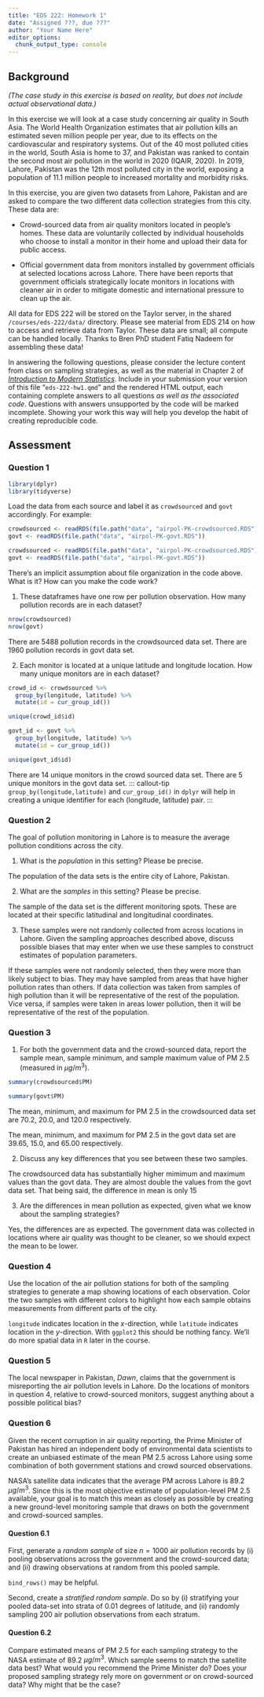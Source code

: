```yaml
---
title: "EDS 222: Homework 1"
date: "Assigned ???, due ???"
author: "Your Name Here"
editor_options: 
  chunk_output_type: console
---
```


## Background

*(The case study in this exercise is based on reality, but does not include actual observational data.)*

In this exercise we will look at a case study concerning air quality in South Asia. The World Health Organization estimates that air pollution kills an estimated seven million people per year, due to its effects on the cardiovascular and respiratory systems. Out of the 40 most polluted cities in the world, South Asia is home to 37, and Pakistan was ranked to contain the second most air pollution in the world in 2020 (IQAIR, 2020). In 2019, Lahore, Pakistan was the 12th most polluted city in the world, exposing a population of 11.1 million people to increased mortality and morbidity risks.

In this exercise, you are given two datasets from Lahore, Pakistan and are asked to compare the two different data collection strategies from this city. These data are:

-   Crowd-sourced data from air quality monitors located in people's homes. These data are voluntarily collected by individual households who choose to install a monitor in their home and upload their data for public access.

-   Official government data from monitors installed by government officials at selected locations across Lahore. There have been reports that government officials strategically locate monitors in locations with cleaner air in order to mitigate domestic and international pressure to clean up the air.

::: callout-note
All data for EDS 222 will be stored on the Taylor server, in the shared `/courses/eds-222/data/` directory. Please see material from EDS 214 on how to access and retrieve data from Taylor. These data are small; all compute can be handled locally. Thanks to Bren PhD student Fatiq Nadeem for assembling these data!
:::

In answering the following questions, please consider the lecture content from class on sampling strategies, as well as the material in Chapter 2 of [*Introduction to Modern Statistics*](https://openintro-ims.netlify.app/data-design). Include in your submission your version of this file "`eds-222-hw1.qmd`" and the rendered HTML output, each containing complete answers to all questions *as well as the associated code*. Questions with answers unsupported by the code will be marked incomplete. Showing your work this way will help you develop the habit of creating reproducible code.

## Assessment

### Question 1

```r
library(dplyr)
library(tidyverse)
```


Load the data from each source and label it as `crowdsourced` and `govt` accordingly. For example:

``` r
crowdsourced <- readRDS(file.path("data", "airpol-PK-crowdsourced.RDS"))
govt <- readRDS(file.path("data", "airpol-PK-govt.RDS"))
```

```r
crowdsourced <- readRDS(file.path("data", "airpol-PK-crowdsourced.RDS"))
govt <- readRDS(file.path("data", "airpol-PK-govt.RDS"))
```


::: callout-warning
There's an implicit assumption about file organization in the code above. What is it? How can you make the code work?
:::

1.  These dataframes have one row per pollution observation. How many pollution records are in each dataset?
```r
nrow(crowdsourced)
nrow(govt)
```

There are 5488 pollution records in the crowdsourced data set.
There are 1960 pollution records in govt data set. 

2.  Each monitor is located at a unique latitude and longitude location. How many unique monitors are in each dataset?

```r
crowd_id <- crowdsourced %>% 
  group_by(longitude, latitude) %>% 
  mutate(id = cur_group_id()) 

unique(crowd_id$id)

govt_id <- govt %>% 
  group_by(longitude, latitude) %>% 
  mutate(id = cur_group_id())

unique(govt_id$id)
```
There are 14 unique monitors in the crowd sourced data set. 
There are 5 unique monitors in the govt data set. 
::: callout-tip
`group_by(longitude,latitude)` and `cur_group_id()` in `dplyr` will help in creating a unique identifier for each (longitude, latitude) pair.
:::

### Question 2

The goal of pollution monitoring in Lahore is to measure the average pollution conditions across the city.

1.  What is the *population* in this setting? Please be precise.

The population of the data sets is the entire city of Lahore, Pakistan.


2.  What are the *samples* in this setting? Please be precise.

The sample of the data set is the different monitoring spots. These are located at their specific latitudinal and longitudinal coordinates. 

3.  These samples were not randomly collected from across locations in Lahore. Given the sampling approaches described above, discuss possible biases that may enter when we use these samples to construct estimates of population parameters.

If these samples were not randomly selected, then they were more than likely subject to bias. They may have sampled from areas that have higher pollution rates than others. If data collection was taken from samples of high pollution than it will be representative of the rest of the population. Vice versa, if samples were taken in areas lower pollution, then it will be representative of the rest of the population. 

### Question 3

1.  For both the government data and the crowd-sourced data, report the sample mean, sample minimum, and sample maximum value of PM 2.5 (measured in $\mu g/m^3$).

```r
summary(crowdsourced$PM)

summary(govt$PM)
```
The mean, minimum, and maximum for PM 2.5 in the crowdsourced data set are 70.2, 20.0, and 120.0 respectively.

The mean, minimum, and maximum for PM 2.5 in the govt data set are 39.65, 15.0, and 65.00 respectively. 

2.  Discuss any key differences that you see between these two samples.

The crowdsourced data has substantially higher mimimum and maximum values than the govt data. They are almost double the values from the govt data set. That being said, the difference in mean is only 15 

3.  Are the differences in mean pollution as expected, given what we know about the sampling strategies?

Yes, the differences are as expected. The government data was collected in locations where air quality was thought to be cleaner, so we should expect the mean to be lower. 

### Question 4

Use the location of the air pollution stations for both of the sampling strategies to generate a map showing locations of each observation. Color the two samples with different colors to highlight how each sample obtains measurements from different parts of the city.

::: callout-tip
`longitude` indicates location in the *x*-direction, while `latitude` indicates location in the *y*-direction. With `ggplot2` this should be nothing fancy. We'll do more spatial data in `R` later in the course.
:::

### Question 5

The local newspaper in Pakistan, *Dawn*, claims that the government is misreporting the air pollution levels in Lahore. Do the locations of monitors in question 4, relative to crowd-sourced monitors, suggest anything about a possible political bias?

### Question 6

Given the recent corruption in air quality reporting, the Prime Minister of Pakistan has hired an independent body of environmental data scientists to create an unbiased estimate of the mean PM 2.5 across Lahore using some combination of both government stations and crowd sourced observations.

NASA's satellite data indicates that the average PM across Lahore is 89.2 $\mu g/m^3$. Since this is the most objective estimate of population-level PM 2.5 available, your goal is to match this mean as closely as possible by creating a new ground-level monitoring sample that draws on both the government and crowd-sourced samples.

#### Question 6.1

First, generate a *random sample* of size $n=1000$ air pollution records by (i) pooling observations across the government and the crowd-sourced data; and (ii) drawing observations at random from this pooled sample.

::: callout-tip
`bind_rows()` may be helpful.
:::

Second, create a *stratified random sample*. Do so by (i) stratifying your pooled data-set into strata of 0.01 degrees of latitude, and (ii) randomly sampling 200 air pollution observations from each stratum.

#### Question 6.2

Compare estimated means of PM 2.5 for each sampling strategy to the NASA estimate of 89.2 $\mu g/m^3$. Which sample seems to match the satellite data best? What would you recommend the Prime Minister do? Does your proposed sampling strategy rely more on government or on crowd-sourced data? Why might that be the case?

